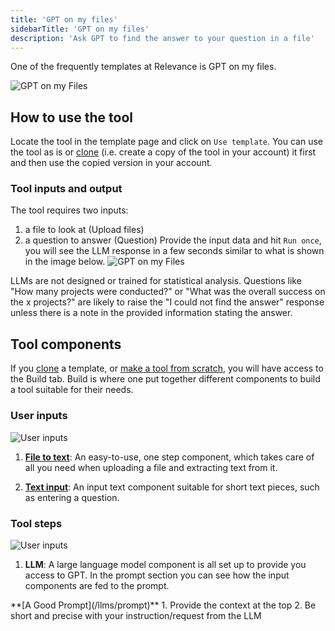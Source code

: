 ```yaml
---
title: 'GPT on my files'
sidebarTitle: 'GPT on my files'
description: 'Ask GPT to find the answer to your question in a file'
---
```

One of the frequently templates at Relevance is GPT on my files.

![GPT on my Files](/images/templates/gpt-on-my-files/GPT-on-my-files-form.png)

## How to use the tool
Locate the tool in the template page and click on `Use template`. You can use the 
tool as is or [clone](/_snippets/clone-a-template) (i.e. create a copy of the tool in 
your account) it first and then use the copied version in your account.

### Tool inputs and output
The tool requires two inputs: 
1. a file to look at (Upload files)
2. a question to answer (Question)
Provide the input data and hit `Run once`, you will see the LLM response in a few seconds
similar to what is shown in the image below.
![GPT on my Files](/images/templates/gpt-on-my-files/GPT-on-my-files-answer.png)

<Tip>LLMs are not designed or trained for statistical analysis. Questions like 
"How many projects were conducted?" or "What was the overall success on the x projects?" 
are likely to raise the "I could not find the answer" response unless there is a note in 
the provided information stating the answer.</Tip>

## Tool components
If you [clone](/_snippets/clone-a-template) a template, or 
[make a tool from scratch](/notebook/introduction), 
you will have access to the Build tab. 
Build is where one put together different components to build a tool suitable for
their needs.

### User inputs
![User inputs](/images/templates/gpt-on-my-files/GPT-on-my-files-answer-build-input.png)

1. **[File to text](/notebook/user-inputs/file-to-text)**: An easy-to-use, one step component, 
which takes care of all you need when uploading a file and extracting text from it.

2. **[Text input](/notebook/user-inputs/text-to-input)**: An input text component suitable for short 
text pieces, such as entering a question.

### Tool steps
![User inputs](/images/templates/gpt-on-my-files/GPT-on-my-files-answer-build-llm.png)
1. **LLM**: A large language model component is all set up to provide you access to GPT. In the
prompt section you can see how the input components are fed to the prompt.
<Tip>
**[A Good Prompt](/llms/prompt)**
1. Provide the context at the top
2. Be short and precise with your instruction/request from the LLM
</Tip>